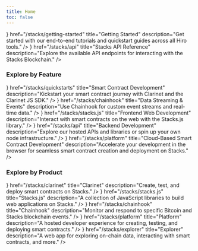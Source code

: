 ```yaml
---
title: Home
toc: false
---
```



<Cards>
  <Card
    className='group space-y-1 text-md'
    icon={<Play className='transition-colors duration-500 ease-in-out group-hover:text-primary' />}
    href="/stacks/getting-started"
    title="Getting Started"
    description="Get started with our end-to-end tutorials and quickstart guides across all Hiro tools."
  />
  <Card
    className='group space-y-1 text-md'
    icon={<Database className='transition-colors duration-500 ease-in-out group-hover:text-primary' />}
    href="/stacks/api"
    title="Stacks API Reference"
    description="Explore the available API endpoints for interacting with the Stacks Blockchain."
  />
</Cards>

### <span className='font-light'>Explore by</span> <span className='inline-flex items-center'>Feature <ChevronRight className='ml-1' /></span>

<Cards className='lg:grid-cols-3'>
  <Card
    className='group space-y-3'
    icon={<Code className='transition-colors duration-500 ease-in-out group-hover:text-primary' />}
    href="/stacks/quickstarts"
    title="Smart Contract Development"
    description="Kickstart your smart contract journey with Clarinet and the Clarinet JS SDK."
  />
  <Card
    className='group space-y-3'
    icon={<Database className='transition-colors duration-500 ease-in-out group-hover:text-primary' />}
    href="/stacks/chainhook"
    title="Data Streaming &amp; Events"
    description="Use Chainhook for custom event streams and real-time data."
  />
  <Card
    className='group space-y-3'
    icon={<Lock className='transition-colors duration-500 ease-in-out group-hover:text-primary' />}
    href="/stacks/stacks.js"
    title="Frontend Web Development"
    description="Interact with smart contracts on the web with the Stacks.js library."
  />
  <Card
    className='group space-y-3'
    icon={<Braces className='transition-colors duration-500 ease-in-out group-hover:text-primary' />}
    href="/stacks/api"
    title="Backend Development"
    description="Explore our hosted APIs and libraries or spin up your own node infrastructure."
  />
  <Card
    className='group space-y-3'
    icon={<Code className='transition-colors duration-500 ease-in-out group-hover:text-primary' />}
    href="/stacks/platform"
    title="Cloud-Based Smart Contract Development"
    description="Accelerate your development in the browser for seamless smart contract creation and deployment on Stacks."
  />
</Cards>

### <span className='font-light'>Explore by</span> <span className='inline-flex items-center'>Product <ChevronRight className='ml-1' /></span>

<Cards className='sm:grid-cols-3'>
  <Card
    className='group space-y-3'
    icon={<Play className='transition-colors duration-500 ease-in-out group-hover:text-primary' />}
    href="/stacks/clarinet"
    title="Clarinet"
    description="Create, test, and deploy smart contracts on Stacks."
  />
  <Card
    className='group space-y-3'
    icon={<Terminal className='transition-colors duration-500 ease-in-out group-hover:text-primary' />}
    href="/stacks/stacks.js"
    title="Stacks.js"
    description="A collection of JavaScript libraries to build web applications on Stacks."
  />
  <Card
    className='group space-y-3'
    icon={<Code className='transition-colors duration-500 ease-in-out group-hover:text-primary' />}
    href="/stacks/chainhook"
    title="Chainhook"
    description="Monitor and respond to specific Bitcoin and Stacks blockchain events."
  />
   <Card
    className='group space-y-3'
    icon={<Code className='transition-colors duration-500 ease-in-out group-hover:text-primary' />}
    href="/stacks/platform"
    title="Platform"
    description="A hosted developer experience for creating, testing, and deploying smart contracts."
  />
  <Card
    className='group space-y-3'
    icon={<Code className='transition-colors duration-500 ease-in-out group-hover:text-primary' />}
    href="/stacks/explorer"
    title="Explorer"
    description="A web app for exploring on-chain data, interacting with smart contracts, and more."
  />
</Cards>